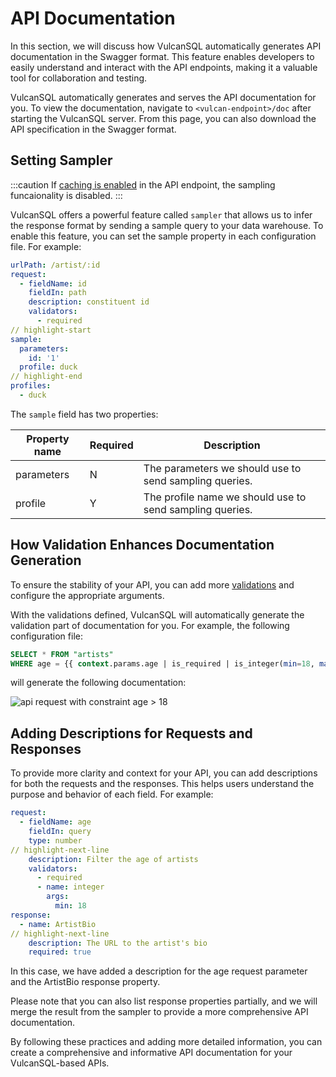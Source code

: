 # API Documentation
In this section, we will discuss how VulcanSQL automatically generates API documentation in the Swagger format. This feature enables developers to easily understand and interact with the API endpoints, making it a valuable tool for collaboration and testing.

VulcanSQL automatically generates and serves the API documentation for you. To view the documentation, navigate to `<vulcan-endpoint>/doc` after starting the VulcanSQL server. From this page, you can also download the API specification in the Swagger format.

## Setting Sampler

:::caution
If [caching is enabled](../develop/cache) in the API endpoint, the sampling funcaionality is disabled.
:::

VulcanSQL offers a powerful feature called `sampler` that allows us to infer the response format by sending a sample query to your data warehouse. To enable this feature, you can set the sample property in each configuration file. For example:

```yaml title="artist.yaml"
urlPath: /artist/:id
request:
  - fieldName: id
    fieldIn: path
    description: constituent id
    validators:
      - required
// highlight-start
sample:
  parameters:
    id: '1'
  profile: duck
// highlight-end
profiles:
  - duck
```

The `sample` field has two properties:

| Property name | Required | Description                                              |
| ------------- | -------- | -------------------------------------------------------- |
| parameters    | N        | The parameters we should use to send sampling queries.   |
| profile       | Y        | The profile name we should use to send sampling queries. |

## How Validation Enhances Documentation Generation
To ensure the stability of your API, you can add more [validations](./validator) and configure the appropriate arguments.

With the validations defined, VulcanSQL will automatically generate the validation part of documentation for you. For example, the following configuration file:

```sql title="artists.sql"
SELECT * FROM "artists"
WHERE age = {{ context.params.age | is_required | is_integer(min=18, max=100) }}
```

will generate the following documentation:

![api request with constraint age > 18](./img/api-req-constraint.png)

## Adding Descriptions for Requests and Responses
To provide more clarity and context for your API, you can add descriptions for both the requests and the responses. This helps users understand the purpose and behavior of each field. For example:

```yaml title="artist.yaml"
request:
  - fieldName: age
    fieldIn: query
    type: number
// highlight-next-line
    description: Filter the age of artists
    validators:
      - required
      - name: integer
        args:
          min: 18
response:
  - name: ArtistBio
// highlight-next-line
    description: The URL to the artist's bio
    required: true
```

In this case, we have added a description for the age request parameter and the ArtistBio response property.

Please note that you can also list response properties partially, and we will merge the result from the sampler to provide a more comprehensive API documentation.

By following these practices and adding more detailed information, you can create a comprehensive and informative API documentation for your VulcanSQL-based APIs.
